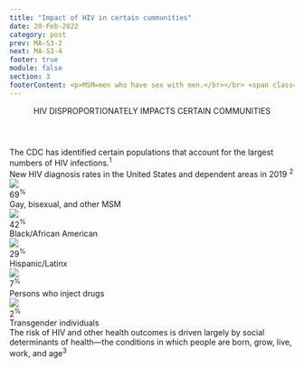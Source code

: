 ```yaml
---
title: "Impact of HIV in certain cummunities"
date: 20-Feb-2022
category: post
prev: MA-S3-2
next: MA-S3-4
footer: true
module: false
section: 3
footerContent: <p>MSM=men who have sex with men.</br></br> <span class='font-bold'>References&#58 1.</span> Centers for Disease Control and Prevention. Populations at Greatest Risk. May 12, 2020. Accessed May 19, 2022. https://www.cdc.gov/hiv/policies/hip/risk.html <span class='font-bold'>2.</span> Centers for Disease Control and Prevention. HIV Surveillance Report, 2019. Vol 32. May 2021. Accessed May 19, 2022. https://www.cdc.gov/hiv/library/reports/hiv-surveillance.html <span class='font-bold'>3.</span> Artiga S. Health Disparities Are a Symptom of Broader Social and Economic Inequities. June 1, 2020. Accessed May 19, 2022. https://www.kff.org/policy-watch/health-disparities-symptom-broader-social-economic-inequities#:~:text=Health%20disparities%2C%20including%20disparities%20related,a%20relatively%20weak% 20health%20determinant</p>
---
```


<Header>
  HIV <span className="text-red"> DISPROPORTIONATELY IMPACTS </span> CERTAIN
  COMMUNITIES
</Header>

<div className="px-44">
  <div className="flex justify-center">
    <SubHeader>
      The CDC has identified certain populations that account for the largest
      numbers of HIV infections.<sup>1</sup>
    </SubHeader>
  </div>
  <div className="text-center text-ui-blue font-sans text-1.5rem font-semibold leading-9 mt-16 mb-10">
    New HIV diagnosis rates in the United States and dependent areas in 2019
    <sup>2</sup>
  </div>
  <div className="mt-8 flex justify-around">
    <div className="relative text-center w-1/5">
      <img src="/s3-2-1.svg" className="m-auto mb-6" />
      <div
        className="text-red  absolute top-1/2 left-1/2"
        style={{ transform: "translate(-50%, -50%)" }}
      >
        <div className="text-3.75rem font-bold font-serif">
          69<sup>%</sup>
        </div>
        <div className="text-1.25rem leading-6 font-sans max-w-[9rem]">
          Gay, bisexual, and other MSM
        </div>
      </div>
    </div>
    <div className="relative text-center w-1/5">
      <img src="/s3-2-2.svg" className="m-auto mb-6" />
      <div
        className="text-red  absolute top-1/2 left-1/2"
        style={{ transform: "translate(-50%, -50%)" }}
      >
        <div className="text-3.75rem font-bold font-serif">
          42<sup>%</sup>
        </div>
        <div className="text-1.25rem leading-6 font-sans max-w-[9rem]">
          Black/African American
        </div>
      </div>
    </div>
    <div className="relative text-center w-1/5">
      <img src="/s3-2-3.svg" className="m-auto mb-6" />
      <div
        className="text-red  absolute top-1/2 left-1/2"
        style={{ transform: "translate(-50%, -50%)" }}
      >
        <div className="text-3.75rem font-bold font-serif">
          29<sup>%</sup>
        </div>
        <div className="text-1.25rem leading-6 font-sans max-w-[9rem]">
          Hispanic/Latinx
        </div>
      </div>
    </div>
    <div className="relative text-center w-1/5">
      <img src="/s3-2-4.svg" className="m-auto mb-6" />
      <div
        className="text-red  absolute top-1/2 left-1/2"
        style={{ transform: "translate(-50%, -50%)" }}
      >
        <div className="text-3.75rem font-bold font-serif">
          7<sup>%</sup>
        </div>
        <div className="text-1.25rem leading-6 font-sans max-w-[9rem]">
          Persons who inject drugs
        </div>
      </div>
    </div>
    <div className="relative text-center w-1/5">
      <img src="/s3-2-5.svg" className="m-auto mb-6" />
      <div
        className="text-red  absolute top-1/2 left-1/2"
        style={{ transform: "translate(-50%, -50%)" }}
      >
        <div className="text-3.75rem font-bold font-serif">
          2<sup>%</sup>
        </div>
        <div className="text-1.25rem leading-6 font-sans max-w-[9rem]">
          Transgender individuals
        </div>
      </div>
    </div>
  </div>
  <div className="text-center text-red font-sans text-1.5rem leading-9 mt-16 mb-7 mx-54">
    The risk of HIV and other health outcomes is driven largely by social
    determinants of health—the conditions in which people are born, grow, live,
    work, and age<sup>3</sup>
  </div>
</div>
